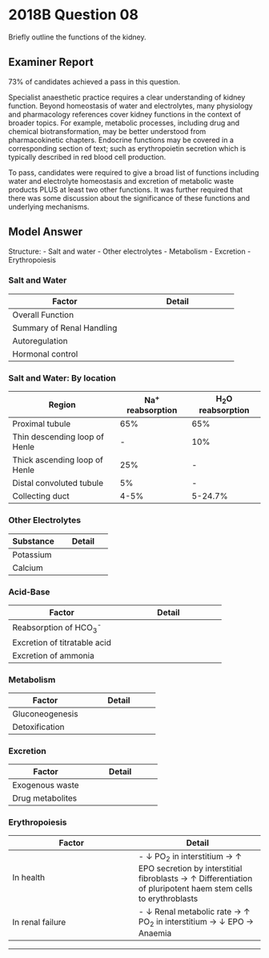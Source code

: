 # 2018B Question 08 

Briefly outline the functions of the kidney.


## Examiner Report

73% of candidates achieved a pass in this question.


Specialist anaesthetic practice requires a clear understanding of kidney function. Beyond homeostasis of water and electrolytes, many physiology and pharmacology references cover kidney functions in the context of broader topics. For example, metabolic processes, including drug and chemical biotransformation, may be better understood from pharmacokinetic chapters. Endocrine functions may be covered in a corresponding section of text; such as erythropoietin secretion which is typically described in red blood cell production.


To pass, candidates were required to give a broad list of functions including water and electrolyte homeostasis and excretion of metabolic waste products PLUS at least two other functions. It was further required that there was some discussion about the significance of these functions and underlying mechanisms.

## Model Answer

Structure:
- Salt and water
- Other electrolytes
- Metabolism
- Excretion
- Erythropoiesis


### Salt and Water


|Factor|Detail|
| -- | -- |
|Overall Function|<p>- Control water content</p><p>- Control water partitioning (ECF vs. ICF)</p><p>- Control osmolality</p>|
|Summary of Renal Handling|<p>- Free glomerular filtration water (180L.day^-1^) and electrolytes</p><p>- Selective tubular reabsorption</p><p>- Urine output only ~2L.day^-1^ and variably concentrated</p>|
|Autoregulation|<p>- Glomerular filtration rate:</p><p>&emsp;- Constant 125mL.min^-1^ at MAP 70-170mmHg</p><p>&emsp;- Mechanism: ↓ Stretch → ↓ Afferent arteriolar constriction</p><p>- Glomerulotubular balance:</p><p>&emsp;- Constant fraction of Na^+^/Cl-/H~2~O reabsorbed from proximal tubule</p><p>&emsp;- Mechanism: ? ↑ Glucose and amino acid absorption → ↑ Osmosis</p><p>- Tubuloglomerular feedback:</p><p>&emsp;- ↓ NaCl load to macula densa → Afferent arteriolar dilation → ↑ GFR</p><p>&emsp;- Mechanism: ↑ PGE2, ↓ adenosine</p>|
|Hormonal control|<p>- RAAS:</p><p>&emsp;- Renin source: Granular cells of juxtaglomerular apparatus</p><p>&emsp;- Renin release stimuli: A) hypoperfusion b) SNS stimulation c) low Na^+^Cl- load to distal tubule</p><p>&emsp;- End result: ↑ reabsorption of Na^+^, H~2~O → ↑ ECF volume</p><p>- ADH:</p><p>&emsp;- Source: Hypothalamus</p><p>&emsp;- Release stimuli: ↑ osmolality (∆2%) ↓ MAP, ↓ blood volume (∆10%), angiotensin 2</p><p>&emsp;- End result: ↑ H~2~O reabsorption only → ↑ Total body water and ↓ osmolality</p><p>- ANP:</p><p>&emsp;- Source: Right atrium</p><p>&emsp;- Release stimuli: Distension</p><p>&emsp;- End result: ↑ GFR, ↓ Na^+^/H~2~O reabsorption from distal nephron (natriuresis)</p>|

### Salt and Water: By location


|Region|Na^+^ reabsorption|H~2~O reabsorption|
| -- | -- | -- |
|Proximal tubule|65%|65%|
|Thin descending loop of Henle|-|10%|
|Thick ascending loop of Henle|25%|-|
|Distal convoluted tubule|5%|-|
|Collecting duct|4-5%|5-24.7%|

### Other Electrolytes


|Substance|Detail|
| -- | -- |
|Potassium|<p>- Free filtration: 180L.day^-1^ x 4mM = 720mmol per day</p><p>- Fixed reabsorption 95% (proximal tubule 65%, loop of Henle 30%)</p><p>- Compulsory excretion 5%</p><p>- Variable secretion (stimulated by aldosterone)</p>|
|Calcium|<p>- Proximal tubule: PO43- reabsorption</p><p>&emsp;- ↑ : Vit D</p><p>&emsp;- ↓ : PTH, calcitonin</p><p>- Distal tubule: Ca^2+^ reabsorption</p><p>&emsp;- ↑ : Vit D, PTH</p><p>&emsp;- ↓ : Calcitonin</p>|

### Acid-Base


|Factor|Detail|
| -- | -- |
|Reabsorption of HCO~3~^-^|<p>- 4000-5000mmoL.day^-1^</p><p>- 85% prox tubule, 10% thick ascending LOH, 5% distal tubule and collecting duct intercalated cells</p><p>- ↑ ECF HCO~3~^-^ → Shift in carbonic acid equilibrium (H~2~O + CO~2~ ↔ H+ + HCO~3~^-^)</p>|
|Excretion of titratable acid|<p>- Phosphoric acid 30mmoL.day^-1^ (up to 60mmoL.day^-1^)</p><p>- H~2~PO~4~ ↔ H^+^ + HPO~4~^-^ (pKa 6.8)</p>|
|Excretion of ammonia|<p>- 70mmmoL.day^-1^ (up to 300)</p><p>- 60% deamination of glutamine, 35% filtered by glomerulus, 5% deamination of other amino acids</p><p>- Glutamine → 2NH~4~^+^ + 2HCO~3~^-^ + oxoglutarate</p><p>- HCO~3~^-^ reabsorbed</p><p>- NH~4~^+^ secreted by Na^+^/NH~4~^+^ antiporter. 70% reabsorbed in LOH, recycled</p>|

### Metabolism


|Factor|Detail|
| -- | -- |
|Gluconeogenesis|<p>- Glutamine → Oxaloacetate → Glucose (?)</p><p>- Supplies obligate glucose users (brain, RBCs)</p><p>- Important in starvation</p>|
|Detoxification|<p>- CYP450 enzymes</p><p>- e.g. CYP2E1 metabolises 70% methoxyflurane</p>|

### Excretion


|Factor|Detail|
| -- | -- |
|Exogenous waste|<p>- Creatinine as creatinine</p><p>- Amino acids as urea</p>|
|Drug metabolites|<p>- Especially if large, water-soluble</p><p>- e.g. Morphine-6-glucuronide</p><p>- e.g. Pancuronium</p><p>(Accumulation in renal failure)</p>|

### Erythropoiesis


|Factor|Detail|
| -- | -- |
|In health|- ↓ PO~2~ in interstitium → ↑ EPO secretion by interstitial fibroblasts → ↑ Differentiation of pluripotent haem stem cells to erythroblasts|
|In renal failure|- ↓ Renal metabolic rate → ↑ PO~2~ in interstitium → ↓ EPO → Anaemia|


--- 

